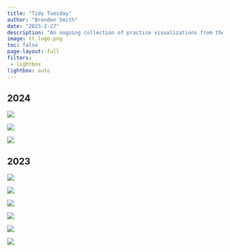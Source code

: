 ```yaml
---
title: "Tidy Tuesday"
author: "Brenden Smith"
date: "2023-2-27"
description: "An ongoing collection of practice visualizations from the Tidy Tuesday weekly data project."
image: tt_logo.png
toc: false
page-layout: full
filters: 
 - lightbox
lightbox: auto
---
```


## 2024

::: grid
:::{.g-col-12 .g-col-md-6}
![](24week3.png){group="\"my-gallery"}
:::

::: {.g-col-12 .g-col-md-6}
![](24week2.png){group="\"my-gallery"}
:::

::: {.g-col-12 .g-col-md-6}
[![](LGACDCPLACES.jpg){group="my-gallery"}](https://n1mbmu-brenden-smith.shinyapps.io/GLA_CDCPLACES/)
:::
:::

## 2023

::: grid
::: {.g-col-12 .g-col-md-6}
![](tt-w42-2023.png){group="\"my-gallery"}
:::

::: {.g-col-12 .g-col-md-6}
![](week27_viz.png){group="\"my-gallery"}
:::

::: {.g-col-12 .g-col-md-6}
![](tt-week-10-1.png){group="\"my-gallery"}
:::

::: {.g-col-12 .g-col-md-6}
![](tt-week-10-2.png){group="\"my-gallery"}
:::

::: {.g-col-12 .g-col-md-6}
![](tt-w8-2023.png){group="\"my-gallery"}
:::

::: {.g-col-12 .g-col-md-6}
![](tt-week9-test.jpg){group="\"my-gallery"}
:::
:::
